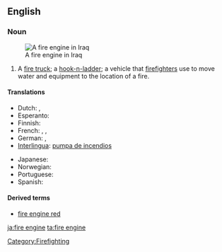 {{wikipedia}}
==English==

===Noun===
{{en-noun|sg=[[fire]] [[engine]]}}
[[Image:Baghdad fire department engine Iraq.jpg|thumb|A fire engine in Iraq]]

# A [[fire truck]]; a [[hook-n-ladder]]; a vehicle that [[firefighter]]s use to move water and equipment to the location of a fire.

====Translations====
{{top}}
* Dutch: {{t+|nl|brandweerauto|m}}, {{t+|nl|brandweerwagen|m}}
* Esperanto: {{t+|eo|fajropumpilo|xs=Esperanto}}
* Finnish: {{t+|fi|paloauto}}
* French: {{t+|fr|camion d'incendie|m}}, {{t+|fr|pompe à incendie|f}}, {{t+|fr|voiture de pompiers|f}}
* German: {{t+|de|Feuerwehrwagen|m}}, {{t+|de|Feuerwehrspritze|f}}
* [[Interlingua]]: [[pumpa de incendios]]
{{mid}}
* Japanese: {{t-|ja|消防車|tr=shōbōsha|sc=Jpan}}
* Norwegian: {{t-|no|brannbil|m}}
* Portuguese: {{t+|pt|bomba de incêndio|f}}
* Spanish: {{t+|es|coche de bomberos|m}}
{{bottom}}

====Derived terms====
* [[fire engine red]]

[[Category:Firefighting]]

[[ja:fire engine]]
[[ta:fire engine]]